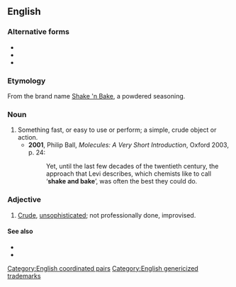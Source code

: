 {{also|shake-and-bake}}
==English==

===Alternative forms===
* {{l|en|shake-and-bake}}
* {{l|en|shake 'n bake}}
* {{l|en|shake 'n' bake}}

===Etymology===
From the brand name [[w:Shake 'n Bake|Shake 'n Bake]], a powdered seasoning.

===Noun===
{{en-noun|?}}

# Something fast, or easy to use or perform; a simple, crude object or action.
#* '''2001''', Philip Ball, ''Molecules: A Very Short Introduction'', Oxford 2003, p. 24:
#*: Yet, until the last few decades of the twentieth century, the approach that Levi describes, which chemists like to call ‘'''shake and bake'''’, was often the best they could do.

===Adjective===
{{en-adj|?}}

# [[crude|Crude]], [[unsophisticated]]; not professionally done, improvised.

====See also====
* {{l|en|quick-and-dirty}}
* {{l|en|ready-made}}

[[Category:English coordinated pairs]]
[[Category:English genericized trademarks]]